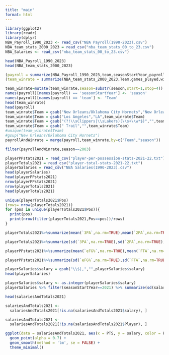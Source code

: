 ```yaml
---
title: "main"
format: html
---
```


```r
library(ggplot2)
library(readr)
library(dplyr)
NBA_Payroll_1990_2023 <- read_csv("NBA Payroll(1990-2023).csv")
NBA_team_stats_2000_2023 = read_csv("nba_team_stats_00_to_23.csv")
NBA_Salaries <- read_csv("nba_team_stats_00_to_23.csv")
```

```r
head(NBA_Payroll_1990_2023)
head(NBA_team_stats_2000_2023)
```
```r
(payroll = summarize(NBA_Payroll_1990_2023,team,seasonStartYear,payroll,inflationAdjPayroll))
(team_winrate = summarize(NBA_team_stats_2000_2023,Team,games_played,wins,losses,win_percentage,season))
```

```r
team_winrate=mutate(team_winrate,season=substr(season,start=1,stop=4))
names(payroll)[names(payroll) == 'seasonStartYear'] <- 'season'
names(payroll)[names(payroll) == 'team'] <- 'Team'
head(team_winrate)
head(payroll)
team_winrate$Team = gsub("New Orleans/Oklahoma City Hornets","New Orleans Hornets",team_winrate$Team)
team_winrate$Team = gsub("Los Angeles","LA",team_winrate$Team)
team_winrate$Team = gsub("(?!\\sClippers|\\sLakers)(\\s+\\w*$)","",team_winrate$Team,perl=T)
team_winrate$Team = gsub(" Trail","",team_winrate$Team)
#unique(team_winrate$Team)
#gsup("New Orleans/Oklahoma City Hornets")
payrollAndWinrate = merge(payroll,team_winrate,by=c("Team","season"))
```

```r
filter(payrollAndWinrate,season==2003)
```


```r
playerPPstats2021 = read_csv("player-per-possession-stats-2021-22.txt")
playerTotals2021 = read_csv("player-total-stats-2021-22.txt")
playerSalaries = read_csv("NBA Salaries(1990-2023).csv")
head(playerSalaries)
head(playerPPstats2021)
nrow(playerPPstats2021)
nrow(playerTotals2021)
head(playerTotals2021)
```
```r
unique(playerTotals2021$Pos)
(rows= nrow(playerTotals2021))
for (pos in unique(playerTotals2021$Pos)){
  print(pos)
  print(nrow(filter(playerTotals2021,Pos==pos))/rows)
}
```

```r
playerTotals2021%>%summarize(mean(`3PA`,na.rm=TRUE),mean(`2PA`,na.rm=TRUE),mean(FTA,na.rm=TRUE),mean(PTS,na.rm=TRUE),mean(`FT%`,na.rm=TRUE))

playerTotals2021%>%summarize(sd(`3PA`,na.rm=TRUE),sd(`2PA`,na.rm=TRUE),sd(FTA,na.rm=TRUE),sd(PTS,na.rm=TRUE),sd(`FT%`,na.rm=TRUE))

playerPPstats2021%>%summarize(mean(`eFG%`,na.rm=TRUE),mean(`FTA`,na.rm=TRUE),mean(PTS,na.rm=TRUE))

playerPPstats2021%>%summarize(sd(`eFG%`,na.rm=TRUE),sd(`FTA`,na.rm=TRUE),sd(PTS,na.rm=TRUE))

playerSalaries$salary = gsub("\\$|,","",playerSalaries$salary)
head(playerSalaries)

playerSalaries$salary <- as.integer(playerSalaries$salary)
playerSalaries %>% filter(seasonStartYear==2021) %>% summarize(sd(salary))
```


```r

head(salariesAndTotals2021)

salariesAndTotals2021 <-
  salariesAndTotals2021[!is.na(salariesAndTotals2021$salary), ]

salariesAndTotals2021 <-
  salariesAndTotals2021[!is.na(salariesAndTotals2021$Player), ]

ggplot(data = salariesAndTotals2021, aes(x = PTS, y = salary, color = Pos)) +
  geom_point(alpha = 0.7) +
  geom_smooth(method = 'lm', se = FALSE) +
  theme_minimal()

```